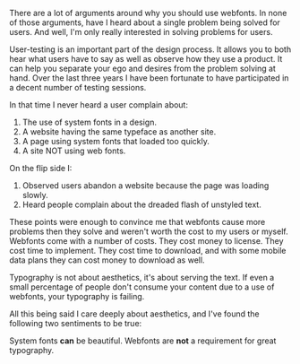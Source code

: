 
<Container>
  <PostHeader 
    title="webfonts"
    published="03-04-17"
  />

There are a lot of arguments around why you should use webfonts. In none of those arguments, have I heard about a single problem being solved for users. And well, I'm only really interested in solving problems for users.

User-testing is an important part of the design process. It allows you to both hear what users have to say as well as observe how they use a product. It can help you separate your ego and desires from the problem solving at hand. Over the last three years I have been fortunate to have participated in a decent number of testing sessions.

In that time I never heard a user complain about:

1.  The use of system fonts in a design.
2.  A website having the same typeface as another site.
3.  A page using system fonts that loaded too quickly.
4.  A site NOT using web fonts.

On the flip side I:

1.  Observed users abandon a website because the page was loading slowly.
2.  Heard people complain about the dreaded flash of unstyled text.

These points were enough to convince me that webfonts cause more problems then they solve and weren't worth the cost to my users or myself. Webfonts come with a number of costs. They cost money to license. They cost time to implement. They cost time to download, and with some mobile data plans they can cost money to download as well.

Typography is not about aesthetics, it's about serving the text. If even a small percentage of people don't consume your content due to a use of webfonts, your typography is failing.

All this being said I care deeply about aesthetics, and I've found the following two sentiments to be true:  

System fonts **can** be beautiful. Webfonts are **not** a requirement for great typography.

</Container>
